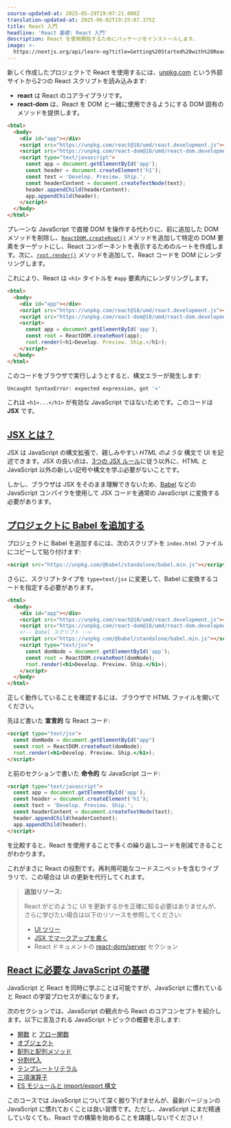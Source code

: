 ```yaml
---
source-updated-at: 2025-05-29T19:07:21.000Z
translation-updated-at: 2025-06-02T19:25:07.375Z
title: React 入門
headline: 'React 基礎: React 入門'
description: React を使用開始するためにパッケージをインストールします。
image: >-
  https://nextjs.org/api/learn-og?title=Getting%20Started%20with%20React&amp;chapter=4
---
```


新しく作成したプロジェクトで React を使用するには、[unpkg.com](https://unpkg.com/) という外部サイトから2つの React スクリプトを読み込みます:

*   **react** は React のコアライブラリです。
*   **react-dom** は、React を DOM と一緒に使用できるようにする DOM 固有のメソッドを提供します。

```html {4,5} filename="index.html"
<html>
  <body>
    <div id="app"></div>
    <script src="https://unpkg.com/react@18/umd/react.development.js"></script>
    <script src="https://unpkg.com/react-dom@18/umd/react-dom.development.js"></script>
    <script type="text/javascript">
      const app = document.getElementById('app');
      const header = document.createElement('h1');
      const text = 'Develop. Preview. Ship.';
      const headerContent = document.createTextNode(text);
      header.appendChild(headerContent);
      app.appendChild(header);
    </script>
  </body>
</html>
```

プレーンな JavaScript で直接 DOM を操作する代わりに、前に追加した DOM メソッドを削除し、[`ReactDOM.createRoot()`](https://react.dev/reference/react-dom/client/createRoot) メソッドを追加して特定の DOM 要素をターゲットにし、React コンポーネントを表示するためのルートを作成します。次に、[`root.render()`](https://react.dev/reference/react-dom/client/hydrateRoot#root-render) メソッドを追加して、React コードを DOM にレンダリングします。

これにより、React は `<h1>` タイトルを `#app` 要素内にレンダリングします。

```html {6,7,8,9,10} filename="index.html"
<html>
  <body>
    <div id="app"></div>
    <script src="https://unpkg.com/react@18/umd/react.development.js"></script>
    <script src="https://unpkg.com/react-dom@18/umd/react-dom.development.js"></script>
    <script>
      const app = document.getElementById('app');
      const root = ReactDOM.createRoot(app);
      root.render(<h1>Develop. Preview. Ship.</h1>);
    </script>
  </body>
</html>
```

このコードをブラウザで実行しようとすると、構文エラーが発生します:

```bash filename="Terminal"
Uncaught SyntaxError: expected expression, got '<'
```

これは `<h1>...</h1>` が有効な JavaScript ではないためです。このコードは **JSX** です。

[JSX とは？](#what-is-jsx)
----------------------------

JSX は JavaScript の構文拡張で、親しみやすい _HTML のような_ 構文で UI を記述できます。JSX の良い点は、[3つの JSX ルール](https://react.dev/learn/writing-markup-with-jsx#the-rules-of-jsx)に従う以外に、HTML と JavaScript 以外の新しい記号や構文を学ぶ必要がないことです。

しかし、ブラウザは JSX をそのまま理解できないため、[Babel](https://babeljs.io/) などの JavaScript コンパイラを使用して JSX コードを通常の JavaScript に変換する必要があります。

[プロジェクトに Babel を追加する](#adding-babel-to-your-project)
-------------------------------------------------------------

プロジェクトに Babel を追加するには、次のスクリプトを `index.html` ファイルにコピーして貼り付けます:

```html filename="index.html"
<script src="https://unpkg.com/@babel/standalone/babel.min.js"></script>
```

さらに、スクリプトタイプを `type=text/jsx` に変更して、Babel に変換するコードを指定する必要があります。

```html {7,8} filename="index.html"
<html>
  <body>
    <div id="app"></div>
    <script src="https://unpkg.com/react@18/umd/react.development.js"></script>
    <script src="https://unpkg.com/react-dom@18/umd/react-dom.development.js"></script>
    <!-- Babel スクリプト -->
    <script src="https://unpkg.com/@babel/standalone/babel.min.js"></script>
    <script type="text/jsx">
      const domNode = document.getElementById('app');
      const root = ReactDOM.createRoot(domNode);
      root.render(<h1>Develop. Preview. Ship.</h1>);
    </script>
  </body>
</html>
```

正しく動作していることを確認するには、ブラウザで HTML ファイルを開いてください。

先ほど書いた **宣言的** な React コード:

```html filename="index.html"
<script type="text/jsx">
  const domNode = document.getElementById("app")
  const root = ReactDOM.createRoot(domNode);
  root.render(<h1>Develop. Preview. Ship.</h1>);
</script>
```

と前のセクションで書いた **命令的** な JavaScript コード:

```html filename="index.html"
<script type="text/javascript">
  const app = document.getElementById('app');
  const header = document.createElement('h1');
  const text = 'Develop. Preview. Ship.';
  const headerContent = document.createTextNode(text);
  header.appendChild(headerContent);
  app.appendChild(header);
</script>
```

を比較すると、React を使用することで多くの繰り返しコードを削減できることがわかります。

これがまさに React の役割です。再利用可能なコードスニペットを含むライブラリで、この場合は UI の更新を代行してくれます。

> **追加リソース:**
> 
> React がどのように UI を更新するかを正確に知る必要はありませんが、さらに学びたい場合は以下のリソースを参照してください:
> 
> *   [UI ツリー](https://react.dev/learn/understanding-your-ui-as-a-tree)
> *   [JSX でマークアップを書く](https://react.dev/learn/writing-markup-with-jsx)
> *   React ドキュメントの [react-dom/server](https://react.dev/reference/react-dom/server) セクション

[React に必要な JavaScript の基礎](#essential-javascript-for-react)
-----------------------------------------------------------------

JavaScript と React を同時に学ぶことは可能ですが、JavaScript に慣れていると React の学習プロセスが楽になります。

次のセクションでは、JavaScript の観点から React のコアコンセプトを紹介します。以下に言及される JavaScript トピックの概要を示します:

*   [関数](https://developer.mozilla.org/docs/Web/JavaScript/Guide/Functions) と [アロー関数](https://developer.mozilla.org/docs/Web/JavaScript/Reference/Functions/Arrow_functions)
*   [オブジェクト](https://developer.mozilla.org/docs/Web/JavaScript/Reference/Global_Objects/Object)
*   [配列と配列メソッド](https://developer.mozilla.org/docs/Web/JavaScript/Reference/Global_Objects/Array)
*   [分割代入](https://developer.mozilla.org/docs/Web/JavaScript/Reference/Operators/Destructuring_assignment)
*   [テンプレートリテラル](https://developer.mozilla.org/docs/Web/JavaScript/Reference/Template_literals)
*   [三項演算子](https://developer.mozilla.org/docs/Web/JavaScript/Reference/Operators/Conditional_Operator)
*   [ES モジュールと import/export 構文](https://developer.mozilla.org/docs/Web/JavaScript/Guide/Modules)

このコースでは JavaScript について深く掘り下げませんが、最新バージョンの JavaScript に慣れておくことは良い習慣です。ただし、JavaScript にまだ精通していなくても、React での構築を始めることを躊躇しないでください！